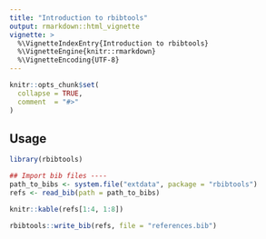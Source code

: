 ```yaml
---
title: "Introduction to rbibtools"
output: rmarkdown::html_vignette
vignette: >
  %\VignetteIndexEntry{Introduction to rbibtools}
  %\VignetteEngine{knitr::rmarkdown}
  %\VignetteEncoding{UTF-8}
---
```


```r
knitr::opts_chunk$set(
  collapse = TRUE,
  comment  = "#>"
)
```


## Usage

```r
library(rbibtools)
```

```r
## Import bib files ----
path_to_bibs <- system.file("extdata", package = "rbibtools")
refs <- read_bib(path = path_to_bibs)
```

```r
knitr::kable(refs[1:4, 1:8])
```

```r
rbibtools::write_bib(refs, file = "references.bib")
```

